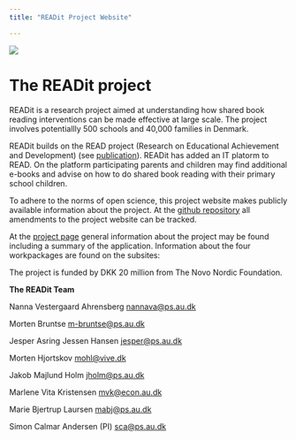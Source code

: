```yaml
---
title: "READit Project Website"

---
```





![](READit_picture.jpg)

# The READit project

READit is a research project aimed at understanding how shared book reading interventions can be made effective at large scale. The project involves potentiallly 500 schools and 40,000 families in Denmark.

READit builds on the READ project (Research on Educational Achievement and Development) (see [publication](https://doi.org/10.1073/pnas.1607946113)). READit has added an IT platorm to READ. On the platform participating parents and children may find additional e-books and advise on how to do shared book reading with their primary school children.

To adhere to the norms of open science, this project website makes publicly available information about the project. At the [github repository](https://github.com/simon-calmar-andersen/READit) all amendments to the project website can be tracked.

At the [project page](https:simon-calmar-andersen.github.io/READit/project) general information about the project may be found including a summary of the application. Information about the four workpackages are found on the subsites:



The project is funded by DKK 20 million from The Novo Nordic Foundation.


**The READit Team**


Nanna Vestergaard Ahrensberg <nannava@ps.au.dk>

Morten Bruntse <m-bruntse@ps.au.dk>

Jesper Asring Jessen Hansen <jesper@ps.au.dk>

Morten Hjortskov <mohl@vive.dk>

Jakob Majlund Holm <jholm@ps.au.dk>

Marlene Vita Kristensen <mvk@econ.au.dk>

Marie Bjertrup Laursen <mabj@ps.au.dk>   

Simon Calmar Andersen (PI) <sca@ps.au.dk>








